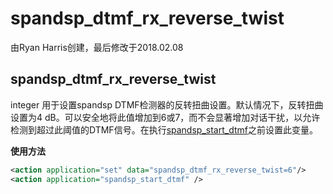 # spandsp_dtmf_rx_reverse_twist 

由Ryan Harris创建，最后修改于2018.02.08

## spandsp_dtmf_rx_reverse_twist

integer 用于设置spandsp DTMF检测器的反转扭曲设置。默认情况下，反转扭曲设置为4 dB。可以安全地将此值增加到6或7，而不会显著增加对话干扰，以允许检测到超过此阈值的DTMF信号。在执行[spandsp\_start\_dtmf](../FreeSWITCH-Explained/Modules/mod_spandsp_6587021.mdx#dialplan-applications)之前设置此变量。

**使用方法**

```xml
<action application="set" data="spandsp_dtmf_rx_reverse_twist=6"/>
<action application="spandsp_start_dtmf" />
```